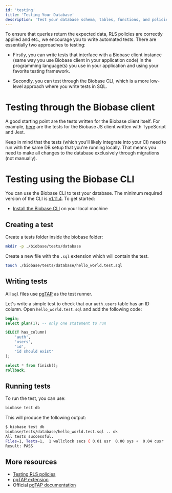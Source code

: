 ```yaml
---
id: 'testing'
title: 'Testing Your Database'
description: 'Test your database schema, tables, functions, and policies.'
---
```


To ensure that queries return the expected data, RLS policies are correctly applied and etc., we encourage you to write automated tests. There are essentially two approaches to testing:

- Firstly, you can write tests that interface with a Biobase client instance (same way you use Biobase client in your application code) in the programming language(s) you use in your application and using your favorite testing framework.

- Secondly, you can test through the Biobase CLI, which is a more low-level approach where you write tests in SQL.

# Testing through the Biobase client

A good starting point are the tests written for the Biobase client itself. For example, [here](https://github.com/biobase-ai/biobase/tree/master/tests/features/javascript) are the tests for the Biobase JS client written with TypeScript and Jest.

Keep in mind that the tests (which you'll likely integrate into your CI) need to run with the same DB setup that you're running locally. That means you need to make all changes to the database exclusively through migrations (not manually).

# Testing using the Biobase CLI

You can use the Biobase CLI to test your database. The minimum required version of the CLI is [v1.11.4](https://github.com/biobase/cli/releases). To get started:

- [Install the Biobase CLI](/docs/guides/cli) on your local machine

## Creating a test

Create a tests folder inside the biobase folder:

```bash
mkdir -p ./biobase/tests/database
```

Create a new file with the `.sql` extension which will contain the test.

```bash
touch ./biobase/tests/database/hello_world.test.sql
```

## Writing tests

All `sql` files use [pgTAP](/docs/guides/database/extensions/pgtap) as the test runner.

Let's write a simple test to check that our `auth.users` table has an ID column. Open `hello_world.test.sql` and add the following code:

```sql
begin;
select plan(1); -- only one statement to run

SELECT has_column(
    'auth',
    'users',
    'id',
    'id should exist'
);

select * from finish();
rollback;
```

## Running tests

To run the test, you can use:

```bash
biobase test db
```

This will produce the following output:

```bash
$ biobase test db
biobase/tests/database/hello_world.test.sql .. ok
All tests successful.
Files=1, Tests=1,  1 wallclock secs ( 0.01 usr  0.00 sys +  0.04 cusr  0.02 csys =  0.07 CPU)
Result: PASS
```

## More resources

- [Testing RLS policies](/docs/guides/database/extensions/pgtap#testing-rls-policies)
- [pgTAP extension](/docs/guides/database/extensions/pgtap)
- Official [pgTAP documentation](https://pgtap.org/)
